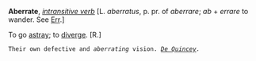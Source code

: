 '''Aberrate''', ''[[intransitive verb (part of speech)|intransitive verb]]'' [L. ''aberratus'', p. pr. of ''aberrare''; ''ab'' + ''errare'' to wander. See [[Err]].]

To go [[astray]]; to [[diverge]]. [R.]

<code>Their own defective and ''aberrating'' vision. ''[[De Quincey (source)|De Quincey]].''</code>